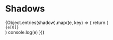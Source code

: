 
<Meta title="Shadows" />

# Shadows

<div>
{Object.entries(shadow).map((e, key) => {
  return (
    <div key={key}>
      <div style={{
        backgroundColor: e[1],
        display: "inline-block",
        height: "1em",
        margin: "0 2em 0",
        width: "1em"
      }}></div>
      <code>{e[0]}</code>
    </div>
  )
  console.log(e)
  })}
</div>
